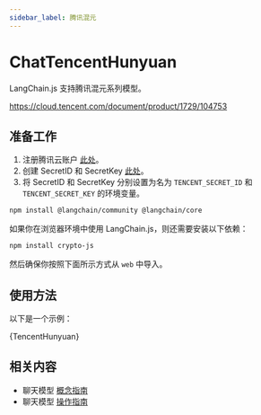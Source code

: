 ```yaml
---
sidebar_label: 腾讯混元
---
```



# ChatTencentHunyuan

LangChain.js 支持腾讯混元系列模型。

https://cloud.tencent.com/document/product/1729/104753

## 准备工作

1. 注册腾讯云账户 [此处](https://cloud.tencent.com/register)。
2. 创建 SecretID 和 SecretKey [此处](https://console.cloud.tencent.com/cam/capi)。
3. 将 SecretID 和 SecretKey 分别设置为名为 `TENCENT_SECRET_ID` 和 `TENCENT_SECRET_KEY` 的环境变量。


<IntegrationInstallTooltip></IntegrationInstallTooltip>

```bash npm2yarn
npm install @langchain/community @langchain/core
```

如果你在浏览器环境中使用 LangChain.js，则还需要安装以下依赖：

```bash npm2yarn
npm install crypto-js
```

然后确保你按照下面所示方式从 `web` 中导入。

## 使用方法

以下是一个示例：


<CodeBlock language="typescript">{TencentHunyuan}</CodeBlock>

## 相关内容

- 聊天模型 [概念指南](/docs/concepts/chat_models)
- 聊天模型 [操作指南](/docs/how_to/#chat-models)